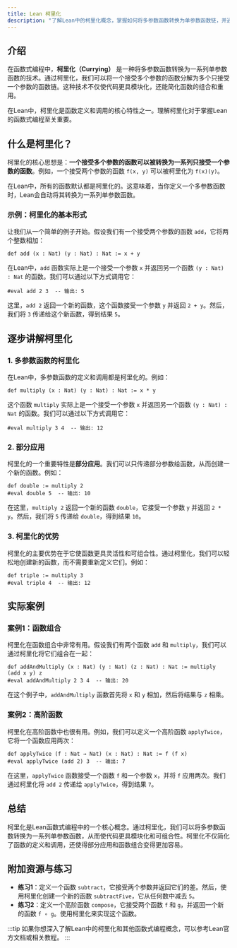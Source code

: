 ```yaml
---
title: Lean 柯里化
description: "了解Lean中的柯里化概念，掌握如何将多参数函数转换为单参数函数链，并通过实际案例展示其应用场景。"
---
```


## 介绍

在函数式编程中，**柯里化（Currying）** 是一种将多参数函数转换为一系列单参数函数的技术。通过柯里化，我们可以将一个接受多个参数的函数分解为多个只接受一个参数的函数链。这种技术不仅使代码更具模块化，还能简化函数的组合和重用。

在Lean中，柯里化是函数定义和调用的核心特性之一。理解柯里化对于掌握Lean的函数式编程至关重要。

## 什么是柯里化？

柯里化的核心思想是：**一个接受多个参数的函数可以被转换为一系列只接受一个参数的函数**。例如，一个接受两个参数的函数 `f(x, y)` 可以被柯里化为 `f(x)(y)`。

在Lean中，所有的函数默认都是柯里化的。这意味着，当你定义一个多参数函数时，Lean会自动将其转换为一系列单参数函数。

### 示例：柯里化的基本形式

让我们从一个简单的例子开始。假设我们有一个接受两个参数的函数 `add`，它将两个整数相加：

```lean
def add (x : Nat) (y : Nat) : Nat := x + y
```

在Lean中，`add` 函数实际上是一个接受一个参数 `x` 并返回另一个函数 `(y : Nat) : Nat` 的函数。我们可以通过以下方式调用它：

```lean
#eval add 2 3  -- 输出: 5
```

这里，`add 2` 返回一个新的函数，这个函数接受一个参数 `y` 并返回 `2 + y`。然后，我们将 `3` 传递给这个新函数，得到结果 `5`。

## 逐步讲解柯里化

### 1. 多参数函数的柯里化

在Lean中，多参数函数的定义和调用都是柯里化的。例如：

```lean
def multiply (x : Nat) (y : Nat) : Nat := x * y
```

这个函数 `multiply` 实际上是一个接受一个参数 `x` 并返回另一个函数 `(y : Nat) : Nat` 的函数。我们可以通过以下方式调用它：

```lean
#eval multiply 3 4  -- 输出: 12
```

### 2. 部分应用

柯里化的一个重要特性是**部分应用**。我们可以只传递部分参数给函数，从而创建一个新的函数。例如：

```lean
def double := multiply 2
#eval double 5  -- 输出: 10
```

在这里，`multiply 2` 返回一个新的函数 `double`，它接受一个参数 `y` 并返回 `2 * y`。然后，我们将 `5` 传递给 `double`，得到结果 `10`。

### 3. 柯里化的优势

柯里化的主要优势在于它使函数更具灵活性和可组合性。通过柯里化，我们可以轻松地创建新的函数，而不需要重新定义它们。例如：

```lean
def triple := multiply 3
#eval triple 4  -- 输出: 12
```

## 实际案例

### 案例1：函数组合

柯里化在函数组合中非常有用。假设我们有两个函数 `add` 和 `multiply`，我们可以通过柯里化将它们组合在一起：

```lean
def addAndMultiply (x : Nat) (y : Nat) (z : Nat) : Nat := multiply (add x y) z
#eval addAndMultiply 2 3 4  -- 输出: 20
```

在这个例子中，`addAndMultiply` 函数首先将 `x` 和 `y` 相加，然后将结果与 `z` 相乘。

### 案例2：高阶函数

柯里化在高阶函数中也很有用。例如，我们可以定义一个高阶函数 `applyTwice`，它将一个函数应用两次：

```lean
def applyTwice (f : Nat → Nat) (x : Nat) : Nat := f (f x)
#eval applyTwice (add 2) 3  -- 输出: 7
```

在这里，`applyTwice` 函数接受一个函数 `f` 和一个参数 `x`，并将 `f` 应用两次。我们通过柯里化将 `add 2` 传递给 `applyTwice`，得到结果 `7`。

## 总结

柯里化是Lean函数式编程中的一个核心概念。通过柯里化，我们可以将多参数函数转换为一系列单参数函数，从而使代码更具模块化和可组合性。柯里化不仅简化了函数的定义和调用，还使得部分应用和函数组合变得更加容易。

## 附加资源与练习

- **练习1**：定义一个函数 `subtract`，它接受两个参数并返回它们的差。然后，使用柯里化创建一个新的函数 `subtractFive`，它从任何数中减去 `5`。
- **练习2**：定义一个高阶函数 `compose`，它接受两个函数 `f` 和 `g`，并返回一个新的函数 `f ∘ g`。使用柯里化来实现这个函数。

:::tip
如果你想深入了解Lean中的柯里化和其他函数式编程概念，可以参考Lean官方文档或相关教程。
:::